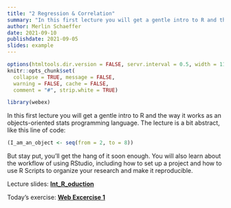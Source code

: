 ```yaml
---
title: "2 Regression & Correlation"
summary: "In this first lecture you will get a gentle intro to R and the way it works as an objects-oriented stats programming language."
author: Merlin Schaeffer
date: 2021-09-10
publishdate: 2021-09-05
slides: example
---
```


```r
options(htmltools.dir.version = FALSE, servr.interval = 0.5, width = 115, digits = 2)
knitr::opts_chunk$set(
  collapse = TRUE, message = FALSE, 
  warning = FALSE, cache = FALSE,
  comment = "#", strip.white = TRUE)

library(webex)
```

In this first lecture you will get a gentle intro to R and the way it works as an objects-oriented stats programming language. The lecture is a bit abstract, like this line of code:
```r
(I_am_an_object <- seq(from = 2, to = 8))
```
But stay put, you'll get the hang of it soon enough. You will also learn about the workflow of using RStudio, including how to set up a project and how to use R Scripts to organize your research and make it reproducible.

Lecture slides: [**Int_R_oduction**](/1-Hello_R/1-Hello_R.html)

Today's exercise: [**Web Excercise 1**](/exercises/exercise1.html)